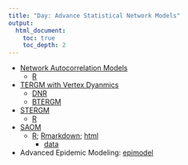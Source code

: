 ```yaml
---
title: "Day: Advance Statistical Network Models"
output:
  html_document:
    toc: true
    toc_depth: 2
---
```


- [Network Autocorrelation Models](Lec/autoCorrModel.pdf)
    - [R](Labs/Lab5/NetAutoCorrelationExample.R)
- [TERGM with Vertex Dyanmics](Lec/TERGMv.pdf)
    - [DNR](https://cran.r-project.org/web/packages/dnr/index.html)
    - [BTERGM](https://www.jstatsoft.org/article/view/v083i06)
- [STERGM](Lec/stergm.htm)
    - [R](Labs/Lab5/tergm_tutorial.R)
- [SAOM](Lec/Almquist_Tutorial5_Part1.pdf)
    - [R](Labs/Lab5/SABM.R); [Rmarkdown](Labs/Lab5/SIENA.Rmd); [html](Labs/Lab5/SIENA.html)
        - [data](Labs/Lab5/Tutorial.Rdata)

- Advanced Epidemic Modeling: [epimodel](http://www.epimodel.org/)


